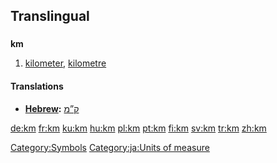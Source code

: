 {{see|.km}}

==Translingual==

==={{abbreviation}}===
'''km'''

# [[kilometer]], [[kilometre]]

====Translations====
*'''[[Hebrew]]: ''' [[ק”מ]]

[[Category:Symbols]]
[[Category:ja:Units of measure]]

[[de:km]]
[[fr:km]]
[[ku:km]]
[[hu:km]]
[[pl:km]]
[[pt:km]]
[[fi:km]]
[[sv:km]]
[[tr:km]]
[[zh:km]]
